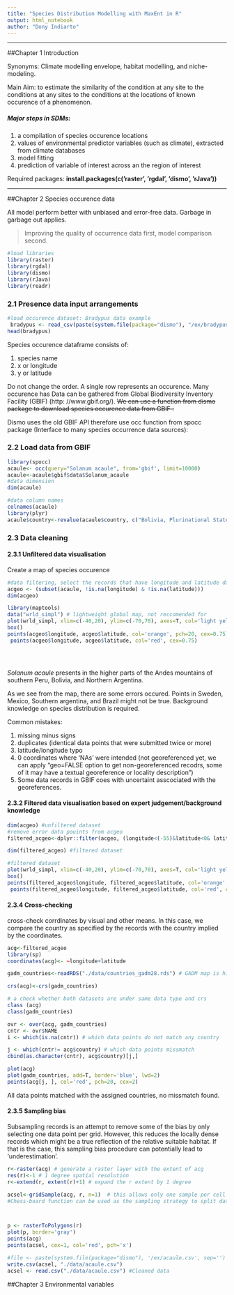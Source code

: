 ```yaml
---
title: "Species Distribution Modelling with MaxEnt in R"
output: html_notebook
author: "Dony Indiarto"
---
```


***

##Chapter 1 Introduction

Synonyms: Climate modelling envelope, habitat modelling, and niche-modeling.

Main Aim: to estimate the similarity of the condition at any site to the conditions at any sites to the conditions at the locations of known occurence of a phenomenon.

##### Major steps in SDMs:

1. a compilation of species occurence locations
2. values of environmental predictor variables (such as climate), extracted from climate databases
3. model fitting
4. prediction of variable of interest across an the region of interest

Required packages:
__install.packages(c(’raster’, ’rgdal’, ’dismo’, ’rJava’))__

***
##Chapter 2 Species occurence data


All model perform better with  unbiased and error-free data. Garbage in garbage out applies.

> Improving the quality of occurrence data first, model comparison second.


```r
#load libraries
library(raster)
library(rgdal)
library(dismo)
library(rJava)
library(readr)
```

### 2.1 Presence data input arrangements
```r
#load occurence dataset: Bradypus data example
 bradypus <- read_csv(paste(system.file(package="dismo"), "/ex/bradypus.csv", sep=""))
head(bradypus)

```

Species occurence dataframe consists of:

1. species name
2. x or longitude
3. y or latitude

Do not change the order. A single row represents an occurence. Many occurence has 
Data can be gathered from Global Biodiversity Inventory Facility (GBIF) (http:
//www.gbif.org/).
~~We can use a function from dismo package to download species occurence data from GBIF :~~


Dismo uses the old GBIF API therefore use occ function from spocc package (Interface to many species occurrence data sources):

### 2.2 Load data from GBIF
```r
library(spocc)
acaule<- occ(query="Solanum acaule", from='gbif', limit=10000)
acaule<-acaule$gbif$data$Solanum_acaule
#data dimension
dim(acaule)

#data column names
colnames(acaule)
library(plyr)
acaule$country<-revalue(acaule$country, c("Bolivia, Plurinational State of"="Bolivia"))

```


### 2.3 Data cleaning
#### 2.3.1 Unfiltered data visualisation
Create a map of species occurence

```r
#data filtering, select the records that have longitude and latitude data
acgeo <- (subset(acaule, !is.na(longitude) & !is.na(latitude)))
dim(acgeo)

library(maptools)
data("wrld_simpl") # lightweight global map, not reccomended for 
plot(wrld_simpl, xlim=c(-40,20), ylim=c(-70,70), axes=T, col='light yellow')
box()
points(acgeo$longitude, acgeo$latitude, col='orange', pch=20, cex=0.75)
 points(acgeo$longitude, acgeo$latitude, col='red', cex=0.75)
 




```

*Solanum acaule* presents in the higher parts of the Andes mountains of southern Peru, Bolivia, and Northern Argentina. 

As we see from the map, there are some errors occured. Points in Sweden, Mexico, Southern argentina, and Brazil might not be true. Background knowledge on species distribution is required.

Common mistakes:

1. missing minus signs
2. duplicates (identical data points that were submitted twice or more)
3. latitude/longitude typo
4. 0 coordinates where 'NAs' were intended (not georeferenced yet, we can apply "geo=FALSE option to get non-georeferenced recodrs, some of it may have a textual georeference or locality description")
5. Some data records in GBIF coes with uncertaint asscociated with the georeferences.

#### 2.3.2 Filtered data visualisation based on expert judgement/background knowledge
```r

dim(acgeo) #unfiltered dataset
#remove error data pouints from acgeo
filtered_acgeo<-dplyr::filter(acgeo, (longitude<(-55)&latitude<0& latitude>=-35)) #removing data points on South Argentina, Peru, Sweden, and Brazil

dim(filtered_acgeo) #filtered dataset

#filtered dataset
plot(wrld_simpl, xlim=c(-40,20), ylim=c(-70,70), axes=T, col='light yellow')
box()
points(filtered_acgeo$longitude, filtered_acgeo$latitude, col='orange', pch=20, cex=0.75)
 points(filtered_acgeo$longitude, filtered_acgeo$latitude, col='red', cex=0.75)

```
#### 2.3.4 Cross-checking

cross-check corrdinates by visual and other means. In this case, we compare the country as specified by the records with the country implied by the coordinates.

```r
acg<-filtered_acgeo
library(sp)
coordinates(acg)<- ~longitude+latitude

gadm_countries<-readRDS("./data/countries_gadm28.rds") # GADM map is high in accuracy but heavier to load than the wrld_simpl map embedded in R 

crs(acg)<-crs(gadm_countries)

# a check whether both datasets are under same data type and crs
class (acg)
class(gadm_countries)

ovr <- over(acg, gadm_countries)
cntr <- ovr$NAME
i <- which(is.na(cntr)) # which data points do not match any country

j <- which(cntr!= acg$country) # which data points missmatch
cbind(as.character(cntr), acg$country)[j,]

plot(acg)
plot(gadm_countries, add=T, border='blue', lwd=2)
points(acg[j, ], col='red', pch=20, cex=2)


```

All data points matched with the assigned countries, no missmatch found.

#### 2.3.5 Sampling bias

Subsampling records is an attempt to remove some of the bias by only selecting one data point per grid.
However, this reduces the locally dense records which might be a true reflection of the relative suitable habitat. If that is the case, this sampling bias procedure can potentially lead to 'underestimation'.


```r

r<-raster(acg) # generate a raster layer with the extent of acg
res(r)<-1 # 1 degree spatial resolution
r<-extend(r, extent(r)+1) # expand the r extent by 1 degree

acsel<-gridSample(acg, r, n=1)  # this allows only one sample per cell
#Chess-board function can be used as the sampling strategy to split data and training and testing sets.



p <- rasterToPolygons(r)
plot(p, border='gray')
points(acg)
points(acsel, cex=1, col='red', pch='x')

#file <- paste(system.file(package="dismo"), '/ex/acaule.csv', sep='')
write.csv(acsel, "./data/acaule.csv")
acsel <- read.csv("./data/acaule.csv") #Cleaned data

```



##Chapter 3 Environmental variables



